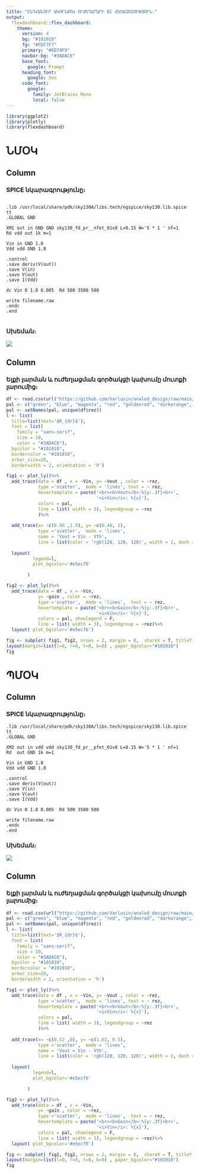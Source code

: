 ```yaml
---
title: "ԸՆԴՀԱՆՈՒՐ ԱԿՈՒՆՔՈՎ ՈՒԺԵՂԱՐԱՐԻ DC ՀԵՏԱԶՈՏՈՒԹՅՈՒՆ։"
output:
  flexdashboard::flex_dashboard:
    theme:
      version: 4
      bg: "#101010"
      fg: "#FDF7F7" 
      primary: "#ED79F9"
      navbar-bg: "#3ADAC6"
      base_font: 
        google: Prompt
      heading_font:
        google: Sen
      code_font:
        google: 
          family: JetBrains Mono
          local: false
---
```


```r
library(ggplot2)
library(plotly)
library(flexdashboard)

```

# ՆՄՕԿ

## Column {.tabset data-width="400"}

### SPICE նկարագրությունը։

```         

.lib /usr/local/share/pdk/sky130A/libs.tech/ngspice/sky130.lib.spice tt
.GLOBAL GND 

XM1 out in GND GND sky130_fd_pr__nfet_01v8 L=0.15 W='5 * 1 ' nf=1
Rd vdd out 1k m=1

Vin in GND 1.8
Vdd vdd GND 1.8

.control
.save deriv(V(out))
.save V(in)
.save V(out)
.save I(Vdd)

dc Vin 0 1.8 0.005  Rd 500 3500 500

write filename.raw
.endc
.end


```

### Սխեման։

![](imige/matplot2.png)

## Column {data-width="600"}

### Ելքի լարման և ուժեղացման գործակցի կախումը մուտքի լարումից։

```r
df <- read.csv(url("https://github.com/Varlusin/analod_design/raw/main/sp_data/cs_dc_nf.csv"))
pal <- c("green", "blue", "magenta", "red", "goldenrod", "darkorange", "purple4") 
pal <- setNames(pal, unique(df$rez))
l <- list(
  title=list(text='$R_{dr}$'),
  font = list(
    family = "sans-serif",
    size = 10,
    color = "#3ADAC6"),
  bgcolor = "#101010",
  bordercolor = "#101010",
  arker_size=20,
  borderwidth = 2, orientation = 'h')

fig1 <- plot_ly()%>%
  add_trace(data = df , x = ~Vin, y= ~Vout , color = ~rez,
            type ='scatter',  mode = 'lines', text = ~ rez,
            hovertemplate = paste('<br><b>Vout</b>:%{y:.3f}<br>', 
                                  '<i>Vin</i>: %{x}'), 
            colors = pal,
            line = list( width = 3), legendgroup = ~rez
            )%>%
  
  add_trace(x= ~c(0.98 ,1.5), y= ~c(0.48, 1),
            type ='scatter',  mode = 'lines',
            name = 'Vout = Vin - Vth',
            line = list(color = 'rgb(128, 128, 128)', width = 2, dash = 'dot'))%>%
  
  layout(
          legend=l,
          plot_bgcolor='#e5ecf6'

        )

fig2 <- plot_ly()%>%
  add_trace(data = df , x = ~Vin, 
            y= ~gain , color = ~rez,
            type ='scatter',  mode = 'lines',  text = ~ rez,
            hovertemplate = paste('<br><b>Gain</b>:%{y:.3f}<br>',  
                                  '<i>Vin</i>: %{x}'), 
            colors = pal, showlegend = F,
            line = list( width = 3), legendgroup = ~rez)%>%
  layout( plot_bgcolor='#e5ecf6')

fig <- subplot( fig1, fig2, nrows = 2, margin = 0,  shareX = T, titleY = FALSE, titleX = FALSE)%>%
layout(margin=list(l=0, r=0, t=0, b=0) , paper_bgcolor="#101010")
fig
```

# ՊՄՕԿ

## Column {.tabset data-width="400"}

### SPICE նկարագրությունը։


```
.lib /usr/local/share/pdk/sky130A/libs.tech/ngspice/sky130.lib.spice tt
.GLOBAL GND 

XM2 out in vdd vdd sky130_fd_pr__pfet_01v8 L=0.15 W='5 * 1 ' nf=1
Rd  out GND 1k m=1

Vin in GND 1.8
Vdd vdd GND 1.8

.control
.save deriv(V(out))
.save V(in)
.save V(out)
.save I(Vdd)

dc Vin 0 1.8 0.005  Rd 500 3500 500

write filename.raw
.endc
.end

```

### Սխեման։

![](imige/matplot3.png)

## Column {data-width="600"}

### Ելքի լարման և ուժեղացման գործակցի կախումը մուտքի լարումից։

```r
df <- read.csv(url("https://github.com/Varlusin/analod_design/raw/main/sp_data/cs_dc_pf.csv"))
pal <- c("green", "blue", "magenta", "red", "goldenrod", "darkorange", "purple4") 
pal <- setNames(pal, unique(df$rez))
l <- list(
  title=list(text='$R_{dr}$'),
  font = list(
    family = "sans-serif",
    size = 10,
    color = "#3ADAC6"),
  bgcolor = "#101010",
  bordercolor = "#101010",
  arker_size=20,
  borderwidth = 2, orientation = 'h')

fig1 <- plot_ly()%>%
  add_trace(data = df , x = ~Vin, y= ~Vout , color = ~rez,
            type ='scatter',  mode = 'lines', text = ~ rez,
            hovertemplate = paste('<br><b>Vout</b>:%{y:.3f}<br>', 
                                  '<i>Vin</i>: %{x}'), 
            colors = pal,
            line = list( width = 3), legendgroup = ~rez
            )%>%
  
  add_trace(x= ~c(0.52 ,0), y= ~c(1.02, 0.5),
            type ='scatter',  mode = 'lines',
            name = 'Vout = Vin - Vth',
            line = list(color = 'rgb(128, 128, 128)', width = 2, dash = 'dot'))%>%
  
  layout(
          legend=l,
          plot_bgcolor='#e5ecf6'

        )

fig2 <- plot_ly()%>%
  add_trace(data = df , x = ~Vin, 
            y= ~gain , color = ~rez,
            type ='scatter',  mode = 'lines',  text = ~ rez,
            hovertemplate = paste('<br><b>Gain</b>:%{y:.3f}<br>',  
                                  '<i>Vin</i>: %{x}'), 
            colors = pal, showlegend = F,
            line = list( width = 3), legendgroup = ~rez)%>%
  layout( plot_bgcolor='#e5ecf6')

fig <- subplot( fig1, fig2, nrows = 2, margin = 0,  shareX = T, titleY = FALSE, titleX = FALSE)%>%
layout(margin=list(l=0, r=0, t=0, b=0) , paper_bgcolor="#101010")
fig


```
